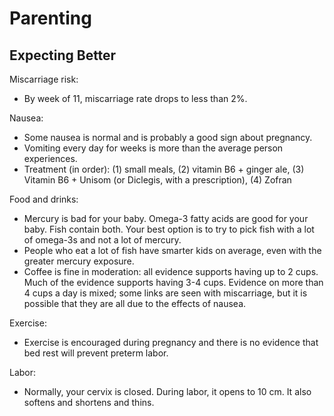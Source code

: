 \mainmatter

# Parenting
## Expecting Better

Miscarriage risk:

- By week of 11, miscarriage rate drops to less than 2%.

Nausea:

- Some nausea is normal and is probably a good sign about pregnancy.
- Vomiting every day for weeks is more than the average person experiences.
- Treatment (in order): (1) small meals, (2) vitamin B6 + ginger ale, (3) Vitamin B6 + Unisom (or Diclegis, with a prescription), (4) Zofran

Food and drinks:

- Mercury is bad for your baby. Omega-3 fatty acids are good for your baby. Fish contain both. Your best option is to try to pick fish with a lot of omega-3s and not a lot of mercury.
- People who eat a lot of fish have smarter kids on average, even with the greater mercury exposure.
- Coffee is fine in moderation: all evidence supports having up to 2 cups. Much of the evidence supports having 3-4 cups. Evidence on more than 4 cups a day is mixed; some links are seen with miscarriage, but it is possible that they are all due to the effects of nausea.

Exercise:

- Exercise is encouraged during pregnancy and there is no evidence that bed rest will prevent preterm labor.

Labor:

- Normally, your cervix is closed. During labor, it opens to 10 cm. It also softens and shortens and thins.
